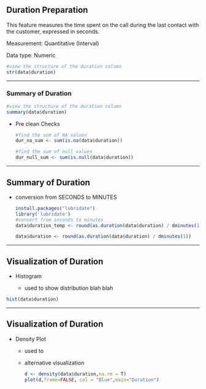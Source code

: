 ## Duration Preparation

This feature measures the time spent on the call during the last contact with the customer, expressed in seconds.

Measurement: Quantitative (Interval)

Data type: Numeric

```r
#view the structure of the duration column 
str(data$duration)
```

------------------------------------------------------------------------

### Summary of Duration

```r
#view the structure of the duration column 
summary(data$duration)
```

-   Pre clean Checks

    ```r
    #find the sum of NA values 
    dur_na_sum <- sum(is.na(data$duration))
    ```

    ```r
    #find the sum of null values 
    dur_null_sum <- sum(is.null(data$duration))
    ```

------------------------------------------------------------------------

## Summary of Duration

-   conversion from SECONDS to MINUTES

    ```r
    install.packages("lubridate")
    library('lubridate')
    #convert from seconds to minutes
    data$duration_temp <- round(as.duration(data$duration) / dminutes(1))

    data$duration <- round(as.duration(data$duration) / dminutes(1))
    ```

------------------------------------------------------------------------

## Visualization of Duration

-   Histogram

    -   used to show distribution blah blah

```r
hist(data$duration)
```

------------------------------------------------------------------------

## Visualization of Duration

-   Density Plot

    -   used to

    -   alternative visualization

        ```r
        d <- density(data$duration,na.rm = T)
        plot(d,frame=FALSE, col = "Blue",main="Duration")
        ```

